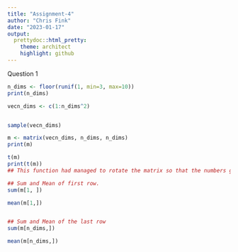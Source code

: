 ```yaml
---
title: "Assignment-4"
author: "Chris Fink"
date: "2023-01-17"
output:
  prettydoc::html_pretty:
    theme: architect
    highlight: github
---
```


Question 1  

```r
n_dims <- floor(runif(1, min=3, max=10))
print(n_dims)

vecn_dims <- c(1:n_dims^2)


sample(vecn_dims)

m <- matrix(vecn_dims, n_dims, n_dims)
print(m)

t(m)
print(t(m))
## This function had managed to rotate the matrix so that the numbers go horizontally.

## Sum and Mean of first row. 
sum(m[1, ])

mean(m[1,])


## Sum and Mean of the last row
sum(m[n_dims,])

mean(m[n_dims,])

```


